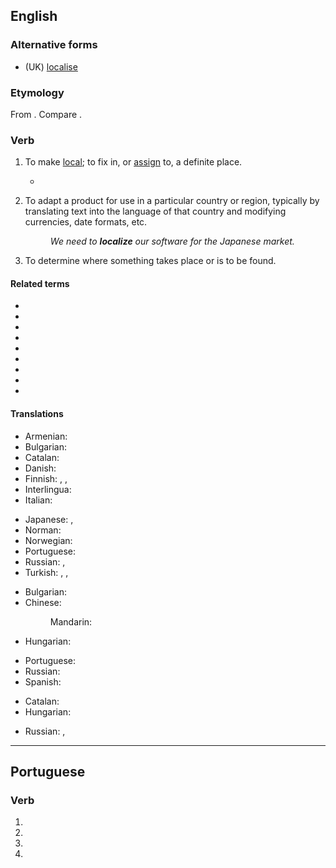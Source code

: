 ==English==

===Alternative forms===
* (UK) [[localise]]

===Etymology===
From {{suffix|en|local|ize}}. Compare {{cog|fr|localiser}}.

===Verb===
{{en-verb|localiz}}

# {{lb|en|transitive}} To make [[local]]; to fix in, or [[assign]] to, a definite place.
#* {{quote-book|en|title=Memorials of a Tour in Italy|year=1837|section=Musings near Aquapendente|author=William Wordsworth|url=http://www.bartleby.com/145/ww881.html|passage=Out of her early struggles well inspired / To '''localize''' heroic acts}}
# {{lb|en|software|_|engineering}} To adapt a product for use in a particular country or region, typically by translating text into the language of that country and modifying currencies, date formats, etc.
#: ''We need to '''localize''' our software for the Japanese market.''
# To determine where something takes place or is to be found.

====Related terms====
* {{l|en|local}}
* {{l|en|locus}}
* {{l|en|locality}}
* {{l|en|localization}}
* {{l|en|localizor}}
* {{l|en|localizer}}
* {{l|en|locate}}
* {{l|en|location}}
* {{l|en|locator}}

====Translations====
{{trans-top|make local}}
* Armenian: {{t+|hy|տեղայնացնել|sc=Armn}}
* Bulgarian: {{t+|bg|локализирам}}
* Catalan: {{t+|ca|localitzar}}
* Danish: {{t|da|lokalisere}}
* Finnish: {{t+|fi|lokalisoida}}, {{t|fi|paikallistaa}}, {{t+|fi|kotoistaa}}
* Interlingua: {{t|ia|localisar}}
* Italian: {{t+|it|localizzare}}
{{trans-mid}}
* Japanese: {{t|ja|地域化する|tr=ちいきかする, chiïkika suru}}, {{t|ja|ローカライズする|tr=rōkaraizu suru}}
* Norman: {{t|nrf|localiser}}
* Norwegian: {{t|no|lokalisere}}
* Portuguese: {{t+|pt|localizar}}
* Russian: {{t+|ru|локализова́ть|sc=Cyrl}}, {{t|ru|помеща́ть (что-нибудь на определённом месте, в определённых пределах)}}
* Turkish: {{t+|tr|yerelleştirmek}}, {{t|tr|yerlileştirmek}}, {{t|tr|mahallîleştirmek}}
{{trans-bottom}}

{{trans-top|to adapt a product for use in a particular country or region}}
* Bulgarian: {{t+|bg|локализирам}}
* Chinese:
*: Mandarin: {{t+|cmn|本土化}}
* Hungarian: {{t+|hu|honosít}}
{{trans-mid}}
* Portuguese: {{t+|pt|localizar}}
* Russian: {{t+|ru|локализова́ть}}
* Spanish: {{t|es|tropicalizar}}
{{trans-bottom}}

{{trans-top|to determine where something takes place or is to be found}}
* Catalan: {{t+|ca|localitzar}}
* Hungarian: {{t+|hu|lokalizál}}
{{trans-mid}}
* Russian: {{t+|ru|локализова́ть}}, {{t|ru|точно определя́ть (место чего-нибудь)|sc=Cyrl}}
{{trans-bottom}}

----

==Portuguese==

===Verb===
{{head|pt|verb form}}

# {{inflection of|pt|localizar||1|s|pres|subj}}
# {{inflection of|pt|localizar||3|s|pres|subj}}
# {{inflection of|pt|localizar||1|s|impr}}
# {{inflection of|pt|localizar||3|s|impr}}